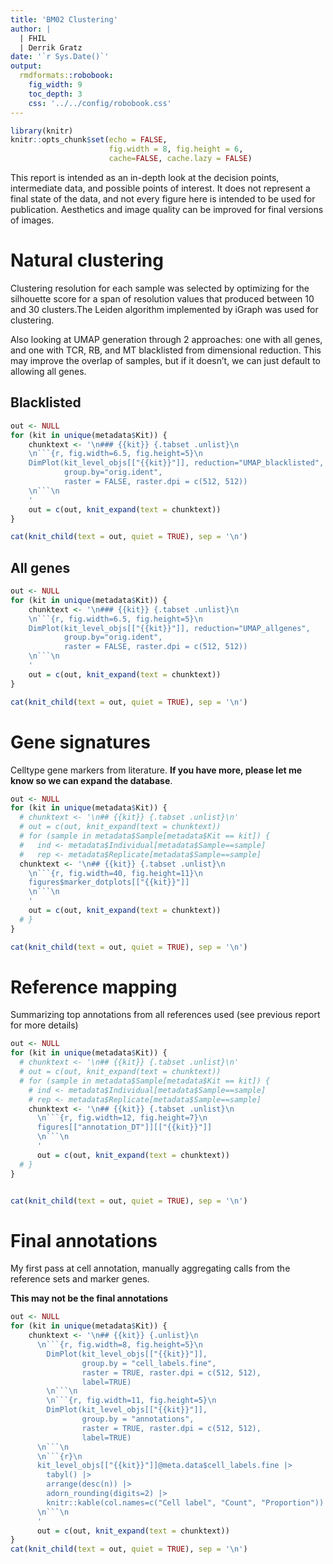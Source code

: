 ```yaml
---
title: 'BM02 Clustering'
author: |
  | FHIL
  | Derrik Gratz
date: '`r Sys.Date()`'
output: 
  rmdformats::robobook:
    fig_width: 9
    toc_depth: 3
    css: '../../config/robobook.css'
---
```


```r
library(knitr)
knitr::opts_chunk$set(echo = FALSE,
                      fig.width = 8, fig.height = 6,
                      cache=FALSE, cache.lazy = FALSE) 
```

This report is intended as an in-depth look at the decision points, intermediate data, and possible points of interest. 
It does not represent a final state of the data, and not every figure here is intended to be used for publication. 
Aesthetics and image quality can be improved for final versions of images.

# Natural clustering {.tabset}

Clustering resolution for each sample was selected by optimizing for the silhouette score for a span of resolution values that
produced between 10 and 30 clusters.The Leiden algorithm implemented by iGraph was used for clustering.

Also looking at UMAP generation through 2 approaches: one with all genes, and one with
TCR, RB, and MT blacklisted from dimensional reduction. This may improve the overlap of samples,
but if it doesn't, we can just default to allowing all genes.

## Blacklisted {.tabset}

```r
out <- NULL
for (kit in unique(metadata$Kit)) {
    chunktext <- '\n### {{kit}} {.tabset .unlist}\n
    \n```{r, fig.width=6.5, fig.height=5}\n
    DimPlot(kit_level_objs[["{{kit}}"]], reduction="UMAP_blacklisted",
            group.by="orig.ident",
            raster = FALSE, raster.dpi = c(512, 512))
    \n```\n
    '
    out = c(out, knit_expand(text = chunktext))
}

cat(knit_child(text = out, quiet = TRUE), sep = '\n')
```

## All genes {.tabset}

```r
out <- NULL
for (kit in unique(metadata$Kit)) {
    chunktext <- '\n### {{kit}} {.tabset .unlist}\n
    \n```{r, fig.width=6.5, fig.height=5}\n
    DimPlot(kit_level_objs[["{{kit}}"]], reduction="UMAP_allgenes",
            group.by="orig.ident",
            raster = FALSE, raster.dpi = c(512, 512))
    \n```\n
    '
    out = c(out, knit_expand(text = chunktext))
}

cat(knit_child(text = out, quiet = TRUE), sep = '\n')
```

# Gene signatures {.tabset}

Celltype gene markers from literature. **If you have more, please let me know so we can expand the database**. 

```r
out <- NULL
for (kit in unique(metadata$Kit)) {
  # chunktext <- '\n## {{kit}} {.tabset .unlist}\n'
  # out = c(out, knit_expand(text = chunktext))
  # for (sample in metadata$Sample[metadata$Kit == kit]) {
  #   ind <- metadata$Individual[metadata$Sample==sample]
  #   rep <- metadata$Replicate[metadata$Sample==sample]
  chunktext <- '\n## {{kit}} {.tabset .unlist}\n
    \n```{r, fig.width=40, fig.height=11}\n
    figures$marker_dotplots[["{{kit}}"]]
    \n```\n
    '
    out = c(out, knit_expand(text = chunktext))
  # }
}

cat(knit_child(text = out, quiet = TRUE), sep = '\n')
```

# Reference mapping {.tabset}

Summarizing top annotations from all references used (see previous report for more details)

```r
out <- NULL
for (kit in unique(metadata$Kit)) {
  # chunktext <- '\n## {{kit}} {.tabset .unlist}\n'
  # out = c(out, knit_expand(text = chunktext))
  # for (sample in metadata$Sample[metadata$Kit == kit]) {
    # ind <- metadata$Individual[metadata$Sample==sample]
    # rep <- metadata$Replicate[metadata$Sample==sample]
    chunktext <- '\n## {{kit}} {.tabset .unlist}\n
      \n```{r, fig.width=12, fig.height=7}\n
      figures[["annotation_DT"]][["{{kit}}"]]
      \n```\n
      '
      out = c(out, knit_expand(text = chunktext))
  # }
}


cat(knit_child(text = out, quiet = TRUE), sep = '\n')
```

# Final annotations {.tabset}

My first pass at cell annotation, manually aggregating calls from the reference sets and marker genes.

**This may not be the final annotations**

```r
out <- NULL
for (kit in unique(metadata$Kit)) {
    chunktext <- '\n## {{kit}} {.unlist}\n
      \n```{r, fig.width=8, fig.height=5}\n
        DimPlot(kit_level_objs[["{{kit}}"]],
                group.by = "cell_labels.fine",
                raster = TRUE, raster.dpi = c(512, 512),
                label=TRUE)
        \n```\n
        \n```{r, fig.width=11, fig.height=5}\n
        DimPlot(kit_level_objs[["{{kit}}"]],
                group.by = "annotations",
                raster = TRUE, raster.dpi = c(512, 512),
                label=TRUE)
      \n```\n
      \n```{r}\n
      kit_level_objs[["{{kit}}"]]@meta.data$cell_labels.fine |> 
        tabyl() |> 
        arrange(desc(n)) |>
        adorn_rounding(digits=2) |>
        knitr::kable(col.names=c("Cell label", "Count", "Proportion"))
      \n```\n
      '
      out = c(out, knit_expand(text = chunktext))
}
cat(knit_child(text = out, quiet = TRUE), sep = '\n')
```
